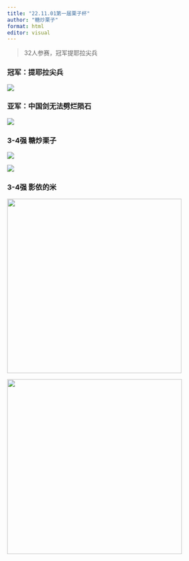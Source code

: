 ```yaml
---
title: "22.11.01第一届栗子杯"
author: "糖炒栗子"
format: html
editor: visual
---
```


> 32人参赛，冠军提耶拉尖兵

### 冠军：提耶拉尖兵

![](Picture/冠军.png)

### 亚军：中国剑无法劈烂陨石

![](Picture/亚军.jpg)

### 3-4强 糖炒栗子

![](Picture/3-4强（1）.png)

![](Picture/3-4强（1.1）.png)

### 3-4强 影依的米

![](Picture/3-4强（2）.jpg){width="407"}

![](Picture/3-4强（2.1）.jpg){width="408"}
